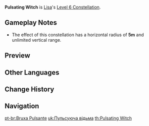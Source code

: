 {{Constellation Infobox
|image       = Constellation Pulsating Witch.png
|description = When Lisa takes the field, she applies 3 stacks of [[Violet Arc]]'s Conductive status onto nearby opponents.<br />This effect can only occur once every 5s.
|level       = 6
|character   = Lisa
|utility1    = Hitlag Extendable
|utility2    = Status to Enemy
}}
'''Pulsating Witch''' is [[Lisa]]'s [[Level 6 Constellation]].

==Gameplay Notes==
* The effect of this constellation has a horizontal radius of '''5m''' and unlimited vertical range.

==Preview==
{{Preview
|file=Pulsating Witch Preview
}}

==Other Languages==
{{Other Languages
|en      = Pulsating Witch
|zhs     = 脉冲的魔女
|zhs_rm  = Màichōng de mónǚ
|zht     = 脈衝的魔女
|zht_rm  = Màichōng de mónǚ
|zh_tl   = Pulsating Witch
|ja      = パルスの魔女
|ja_rm   = Parusu no Majo
|ja_tl   = Pulse Witch
|ko      = 펄스의 마녀
|ko_rm   = Peulseu-ui Manyeo
|ko_tl   = Witch of Pulse
|es      = Bruja palpitante
|es_tl   = Throbbing Witch
|fr      = Sorcière de pulse
|fr_tl   = Witch of Pulse
|ru      = Импульс ведьмы
|ru_tl   = Witch of Pulse
|th      = Pulsating Witch
|vi      = Rung Động Của Ma Nữ
|vi_tl   = Pulsing of the Witch
|de      = Pulsierende Hexe
|de_tl   = Pulsating Witch
|id      = Pulsating Witch
|pt      = Bruxa Pulsante
|pt_tl   = Pulsating Witch
}}

==Change History==
{{Change History|1.0}}

==Navigation==
{{Talent Navbox|Lisa}}
[[pt-br:Bruxa Pulsante]]
[[uk:Пульсуюча відьма]]
[[th:Pulsating Witch]]
